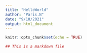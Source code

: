 ```yaml
---
title: "HelloWorld"
author: "Paris.N"
date: "9/10/2021"
output: html_document
---
```


```r
knitr::opts_chunk$set(echo = TRUE)
```

```r
## This is a markdown file
```

